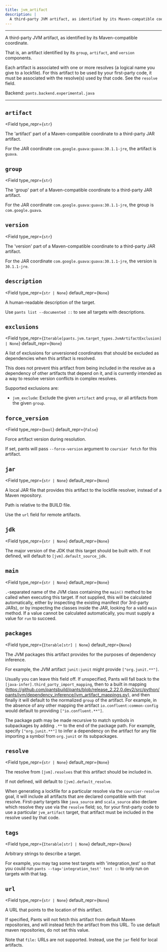 ```yaml
---
title: jvm_artifact
description: |
  A third-party JVM artifact, as identified by its Maven-compatible coordinate.
---
```



---

A third-party JVM artifact, as identified by its Maven-compatible coordinate.

That is, an artifact identified by its `group`, `artifact`, and `version` components.

Each artifact is associated with one or more resolves (a logical name you give to a lockfile). For this artifact to be used by your first-party code, it must be associated with the resolve(s) used by that code. See the `resolve` field.

Backend: <span className="color--primary">`pants.backend.experimental.java`</span>

---

<span className={styles.options}>

## `artifact`

<Field
    type_repr={`str`}
>

The &#x27;artifact&#x27; part of a Maven-compatible coordinate to a third-party JAR artifact.

For the JAR coordinate `com.google.guava:guava:30.1.1-jre`, the artifact is `guava`.

</Field>

## `group`

<Field
    type_repr={`str`}
>

The &#x27;group&#x27; part of a Maven-compatible coordinate to a third-party JAR artifact.

For the JAR coordinate `com.google.guava:guava:30.1.1-jre`, the group is `com.google.guava`.

</Field>

## `version`

<Field
    type_repr={`str`}
>

The &#x27;version&#x27; part of a Maven-compatible coordinate to a third-party JAR artifact.

For the JAR coordinate `com.google.guava:guava:30.1.1-jre`, the version is `30.1.1-jre`.

</Field>

## `description`

<Field
    type_repr={`str | None`}
    default_repr={`None`}
>

A human-readable description of the target.

Use `pants list --documented ::` to see all targets with descriptions.

</Field>

## `exclusions`

<Field
    type_repr={`Iterable[pants.jvm.target_types.JvmArtifactExclusion] | None`}
    default_repr={`None`}
>

A list of exclusions for unversioned coordinates that should be excluded as dependencies when this artifact is resolved.

This does not prevent this artifact from being included in the resolve as a dependency of other artifacts that depend on it, and is currently intended as a way to resolve version conflicts in complex resolves.

Supported exclusions are:

- `jvm_exclude`: Exclude the given `artifact` and `group`, or all artifacts from the given `group`.

</Field>

## `force_version`

<Field
    type_repr={`bool`}
    default_repr={`False`}
>

Force artifact version during resolution.

If set, pants will pass `--force-version` argument to `coursier fetch` for this artifact.

</Field>

## `jar`

<Field
    type_repr={`str | None`}
    default_repr={`None`}
>

A local JAR file that provides this artifact to the lockfile resolver, instead of a Maven repository.

Path is relative to the BUILD file.

Use the `url` field for remote artifacts.

</Field>

## `jdk`

<Field
    type_repr={`str | None`}
    default_repr={`None`}
>

The major version of the JDK that this target should be built with. If not defined, will default to `[jvm].default_source_jdk`.

</Field>

## `main`

<Field
    type_repr={`str | None`}
    default_repr={`None`}
>

`.`-separated name of the JVM class containing the `main()` method to be called when executing this target. If not supplied, this will be calculated automatically, either by inspecting the existing manifest (for 3rd-party JARs), or by inspecting the classes inside the JAR, looking for a valid `main` method. If a value cannot be calculated automatically, you must supply a value for `run` to succeed.

</Field>

## `packages`

<Field
    type_repr={`Iterable[str] | None`}
    default_repr={`None`}
>

The JVM packages this artifact provides for the purposes of dependency inference.

For example, the JVM artifact `junit:junit` might provide `["org.junit.**"]`.

Usually you can leave this field off. If unspecified, Pants will fall back to the `[java-infer].third_party_import_mapping`, then to a built in mapping (https://github.com/pantsbuild/pants/blob/release_2.22.0.dev2/src/python/pants/jvm/dependency_inference/jvm_artifact_mappings.py), and then finally it will default to the normalized `group` of the artifact. For example, in the absence of any other mapping the artifact `io.confluent:common-config` would default to providing `["io.confluent.**"]`.

The package path may be made recursive to match symbols in subpackages by adding `.**` to the end of the package path. For example, specify `["org.junit.**"]` to infer a dependency on the artifact for any file importing a symbol from `org.junit` or its subpackages.

</Field>

## `resolve`

<Field
    type_repr={`str | None`}
    default_repr={`None`}
>

The resolve from `[jvm].resolves` that this artifact should be included in.

If not defined, will default to `[jvm].default_resolve`.

When generating a lockfile for a particular resolve via the `coursier-resolve` goal, it will include all artifacts that are declared compatible with that resolve. First-party targets like `java_source` and `scala_source` also declare which resolve they use via the `resolve` field; so, for your first-party code to use a particular `jvm_artifact` target, that artifact must be included in the resolve used by that code.

</Field>

## `tags`

<Field
    type_repr={`Iterable[str] | None`}
    default_repr={`None`}
>

Arbitrary strings to describe a target.

For example, you may tag some test targets with &#x27;integration_test&#x27; so that you could run `pants --tag='integration_test' test ::` to only run on targets with that tag.

</Field>

## `url`

<Field
    type_repr={`str | None`}
    default_repr={`None`}
>

A URL that points to the location of this artifact.

If specified, Pants will not fetch this artifact from default Maven repositories, and will instead fetch the artifact from this URL. To use default maven repositories, do not set this value.

Note that `file:` URLs are not supported. Instead, use the `jar` field for local artifacts.

</Field>

</span>
